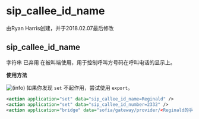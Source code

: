 # sip_callee_id_name 

由Ryan Harris创建，并于2018.02.07最后修改

## sip_callee_id_name

字符串 已弃用 在被叫端使用，用于控制呼叫方号码在呼叫电话的显示上。

**使用方法**

![(info)](/images/icons/emoticons/information.svg) 如果你发现 `set` 不起作用，尝试使用 `export`。

```xml
<action application="set" data="sip_callee_id_name=Reginald" />
<action application="set" data="sip_callee_id_number=2332" />
<action application="bridge" data="sofia/gateway/provider/<Reginald的手机号码>" />
```